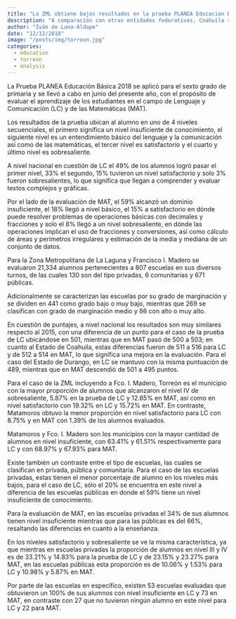 ```yaml
---
title: "La ZML obtiene bajos resultados en la prueba PLANEA Educacion Basica 2018"
description: "A comparación con otras entidades federativas, Coahuila se encuentra en el 7° lugar en cuanto a LC (Lenguaje y Comunicación) y Durango en 26° y mientras que en la prueba de MAT (Matemáticas), Coahuila se ubica en 8° y Durango en el lugar 22°."
author: "Iván de Luna-Aldape"
date: "12/12/2018"
image: "/posts/img/torreon.jpg"
categories: 
  - education
  - torreon
  - analysis
---
```


La Prueba PLANEA Educación Básica 2018 se aplicó para el sexto grado de primaria y se llevó a cabo en junio del presente año, con el propósito de evaluar el aprendizaje de los estudiantes en el campo de Lenguaje y Comunicación (LC) y de las Matemáticas (MAT).

Los resultados de la prueba ubican al alumno en uno de 4 niveles secuenciales, el primero significa un nivel insuficiente de conocimiento, el siguiente nivel es un entendimiento básico del lenguaje y la comunicación así como de las matemáticas, el tercer nivel es satisfactorio y el cuarto y último nivel es sobresaliente.

A nivel nacional en cuestión de LC el 49% de los alumnos logró pasar el primer nivel, 33% el segundo, 15% tuvieron un nivel satisfactorio y solo 3% fueron sobresalientes, lo que significa que llegan a comprender y evaluar textos complejos y gráficas.

Por el lado de la evaluación de MAT, el 59% alcanzó un dominio insuficiente, el 18% llegó a nivel básico, el 15% a satisfactorio en dónde puede resolver problemas de operaciones básicas con decimales y fracciones y solo el 8% llegó a un nivel sobresaliente, en dónde las operaciones implican el uso de fracciones y conversiones, así como cálculo de áreas y perímetros irregulares y estimación de la media y mediana de un conjunto de datos.

Para la Zona Metropolitana de La Laguna y Francisco I. Madero se evaluaron 21,334 alumnos pertenecientes a 807 escuelas en sus diversos turnos, de las cuales 130 son del tipo privadas, 6 comunitarias y 671 públicas.

Adicionalmente se caracterizan las escuelas por su grado de marginación y se dividen en 441 como grado bajo o muy bajo, mientras que 269 se clasifican con grado de marginación medio y 86 con alto o muy alto.

En cuestión de puntajes, a nivel nacional los resultados son muy similares respecto al 2015, con una diferencia de un punto para el caso de la prueba de LC ubicándose en 501, mientras que en MAT pasó de 500 a 503; en cuanto al Estado de Coahuila, estas diferencias fueron de 511 a 516 para LC y de 512 a 514 en MAT, lo que significa una mejora en la evaluación. Para el caso del Estado de Durango, en LC se mantuvo con la misma puntuación de 489, mientras que en MAT descendió de 501 a 495 puntos.

Para el caso de la ZML incluyendo a Fco. I. Madero, Torreón es el municipio con la mayor proporción de alumnos que alcanzaron el nivel IV de sobresaliente, 5.87% en la prueba de LC y 12.65% en MAT, así como en nivel satisfactorio con 19.32% en LC y 15.72% en MAT. En contraste, Matamoros obtuvo la menor proporción en nivel satisfactorio para LC con 8.75% y en MAT con 1.39% de los alumnos evaluados.

Matamoros y Fco. I. Madero son los municipios con la mayor cantidad de alumnos en nivel insuficiente, con 63.41% y 61.51% respectivamente para LC y con 68.97% y 67.93% para MAT.

Existe también un contraste entre el tipo de escuelas, las cuales se clasifican en privada, pública y comunitaria. Para el caso de las escuelas privadas, estas tienen el menor porcentaje de alumno en los niveles más bajos, para el caso de LC, sólo el 20% se encuentra en este nivel a diferencia de las escuelas públicas en donde el 59% tiene un nivel insuficiente de conocimiento.

Para la evaluación de MAT, en las escuelas privadas el 34% de sus alumnos tienen nivel insuficiente mientras que para las públicas es del 66%, resaltando las diferencias en cuanto a la enseñanza.

En los niveles satisfactorio y sobresaliente se ve la misma característica, ya que mientras en escuelas privadas la proporción de alumnos en nivel III y IV es de 33.21% y 14.83% para la prueba de LC y de 23.15% y 23.27% para MAT, en las escuelas públicas esta proporción es de 10.06% y 1.53% para LC y 10.98% y 5.87% en MAT.

Por parte de las escuelas en específico, existen 53 escuelas evaluadas que obtuvieron un 100% de sus alumnos con nivel insuficiente en LC y 73 en MAT, en contraste con 27 que no tuvieron ningún alumno en este nivel para LC y 22 para MAT.
